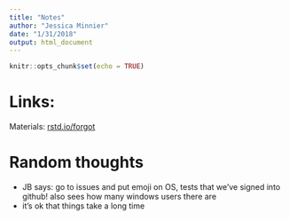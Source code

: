```yaml
---
title: "Notes"
author: "Jessica Minnier"
date: "1/31/2018"
output: html_document
---
```


```r
knitr::opts_chunk$set(echo = TRUE)
```

# Links:

Materials: [rstd.io/forgot](https://github.com/jennybc/what-they-forgot)

# Random thoughts

- JB says: go to issues and put emoji on OS, tests that we've signed into github! also sees how many windows users there are
- it's ok that things take a long time

